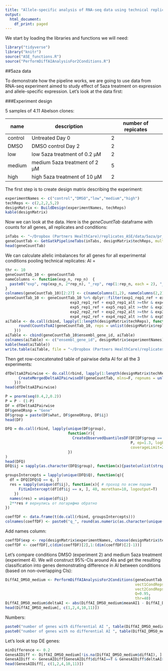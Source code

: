 ```yaml
---
title: "Allele-specific analysis of RNA-seq data using technical replicates"
output:
  html_document:
    df_print: paged
---
```


We start by loading the libraries and functions we will need:

```r
library("tidyverse")
library("knitr")
source("ASE_functions.R")
source("PerformDiffAIAnalysisFor2Conditions.R")
```

##5aza data

To demonstrate how the pipeline works, we are going to use data from RNA-seq experiment aimed to study effect of 5aza treatment on expression and allele-specific expression. Let's look at the data first:

###Experiment design

5 samples of 4.11 Abelson clones:

name     | description  | number of repicates
------------- | ------------- | -------------
control  | Untreated Day 0  | 2
DMSO  | DMSO control Day 2  | 2
low  | low 5aza treatment of 0.2 µM  | 2
medium | medium 5aza treatment of 2 µM  | 5
high  | high 5aza treatment of 10 µM  | 2

The first step is to create design matrix describing the experiment:

```r
experimentNames <- c("control","DMSO","low","medium","high")
techReps <- c(2,2,2,5,2)
designMatrix <- BuildDesign(experimentNames, techReps)
kable(designMatrix)
```

Now we can look at the data. Here is the *geneCountTab* dataframe with counts for all genes, all replicates and conditions:

```r
inTabs <- "~/Dropbox (Partners HealthCare)/replicates_ASE/data/5aza/pr_20180714_ISEKI_processed_gene_extended2.txt"
geneCountTab <- GetGatkPipelineTabs(inTabs, designMatrix$techReps, multiple = F)
head(geneCountTab)
```

We can calculate allelic imbalances for all genes for all experimental conditions pooling technical replicates:
AI = \frac{maternal counts}{maternal counts + paternal counts}

```r
thr <- 10
geneCountTab_10 <- geneCountTab
nameColumns <- function(exp_n, rep_n)  {
  paste0("exp", rep(exp_n, 2*rep_n), "_rep", rep(1:rep_n, each = 2), "_", rep(c("ref", "alt"), rep_n))
}
colnames(geneCountTab_10)[2:27] <- c(nameColumns(1,2), nameColumns(2,2), nameColumns(3,2), nameColumns(4,5), nameColumns(5,2))
geneCountTab_10 <- geneCountTab_10 %>% dplyr::filter(exp1_rep1_ref + exp1_rep1_alt >=thr & exp2_rep1_ref + exp2_rep1_alt >=thr & 
                             exp3_rep1_ref + exp3_rep1_alt >=thr & exp4_rep1_ref + exp4_rep1_alt >=thr & 
                             exp5_rep1_ref + exp5_rep1_alt >=thr & exp1_rep2_ref + exp1_rep2_alt >=thr & 
                             exp2_rep2_ref + exp2_rep2_alt >=thr & exp3_rep2_ref + exp3_rep2_alt >=thr & 
                             exp4_rep2_ref + exp4_rep2_alt >=thr & exp5_rep2_ref + exp5_rep2_alt >=thr)
aiTable <- do.call(cbind, lapply(1:length(designMatrix$techReps), function(x){
      round(CountsToAI(geneCountTab_10, reps = unlist(designMatrix$replicateNums[x])),3)
    }))
aiTable <- cbind(geneCountTab_10$ensembl_gene_id, aiTable)
colnames(aiTable) <- c("ensembl_gene_id", designMatrix$experimentNames)
kable(head(aiTable))
write.table(aiTable, file = "~/Dropbox (Partners HealthCare)/replicates_ASE/data/5aza/ai_full.txt", row.names = F, quote = F, sep="\t")
```


Then get row-concatenated table of pairwise delta AI for all the 3 experiments:

```r
dfDeltaAIPairwise <- do.call(rbind, lapply(1:length(designMatrix$techReps), function(x){
      CreateMergedDeltaAIPairwiseDF(geneCountTab, mlns=F, repnums = unlist(designMatrix$replicateNums[x]), what=designMatrix$experimentNames[x], thr=10)
    }))
head(dfDeltaAIPairwise)
```



```r
P = pnorm(seq(0.4,2,0.2))
P = P - (1-P) 
DF = dfDeltaAIPairwise
DF$geneORsnp = "Gene" 
DF$group = paste(DF$what, DF$geneORsnp, DF$ij)
head(DF)

DFQ = do.call(rbind, lapply(unique(DF$group), 
                            function(r){
                              CreateObservedQuantilesDF(DF[DF$group == r, ], 
                                                        P, ep=1.3, logbase=T, 
                                                        coverageLimit=2000, group=r)
                            })
) 
head(DFQ)
DFQ$ij = sapply(as.character(DFQ$group), function(x){paste(unlist(strsplit(x, ' '))[3:5], collapse = ' ')})
```


```r
groupsIntercepts = lapply(unique(DFQ$Q), function(q){
  df = DFQ[DFQ$Q == q, ]
  res = sapply(unique(df$ij), function(x){ # проход по всем парам
      FitLmIntercept(df[df$ij == x, ], 40, morethan=10, logoutput=T)
    })
  names(res) = unique(df$ij)
  2**res # вернулись от логарифма обратно
})

coeffDF <- data.frame(t(do.call(rbind, groupsIntercepts)))
colnames(coeffDF) <- paste0("q_", round(as.numeric(as.character(unique(DFQ$Q))),3))
```

Add names column:

```r
coeffDF$exp <- rep(designMatrix$experimentNames, choose(designMatrix$techReps, 2))
coeffDF <- coeffDF[,c(dim(coeffDF)[2],1:(dim(coeffDF)[2]-1))]
```


Let's compare conditions DMSO (experiment 2) and medium 5aza treatment (experiment 4). We will construct 95%-CIs around AIs and get the resulting classification into genes demonstrating difference in AI between conditions (based on non-overlapping CIs):

```r
DiffAI_DMSO_medium <- PerformDiffAIAnalysisFor2Conditions(geneCountTab, 
                                                          vect1CondReps = unlist(designMatrix$replicateNums[2]), 
                                                          vect2CondReps = unlist(designMatrix$replicateNums[4]), 
                                                          Q=0.95,
                                                          thr=40)
DiffAI_DMSO_medium$deltaAI <- abs(DiffAI_DMSO_medium$meanAI1 - DiffAI_DMSO_medium$meanAI2)
head(DiffAI_DMSO_medium[, c(1,2,4,10,11)])
```

Numbers:
```r
paste0("number of genes with differential AI ", table(DiffAI_DMSO_medium$diffAI)[2])
paste0("number of genes with no differential AI ", table(DiffAI_DMSO_medium$diffAI)[1])
```

Let's look at top DE genes:
```r
minDifference <- 0.2
GenesAIDiff <- DiffAI_DMSO_medium[!is.na(DiffAI_DMSO_medium$diffAI), ]
GenesAIDiff <- GenesAIDiff[GenesAIDiff$diffAI==T & GenesAIDiff$deltaAI>=minDifference, ]
head(GenesAIDiff[, c(1,2,4,10,11)])
```
